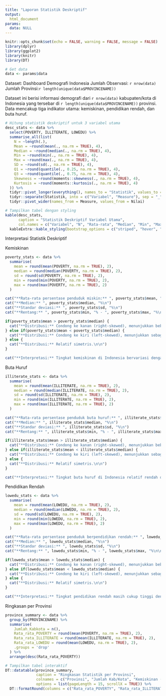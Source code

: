 ```yaml
---
title: "Laporan Statistik Deskriptif"
output:
  html_document
params:
  data: NULL
---
```


```r
knitr::opts_chunk$set(echo = FALSE, warning = FALSE, message = FALSE)
library(dplyr)
library(ggplot2)
library(knitr)
library(DT)

# Get data
data <- params$data
```

Dataset: Dashboard Demografi Indonesia
Jumlah Observasi: `r nrow(data)`
Jumlah Provinsi:`r length(unique(data$PROVINCENAME))`

Dataset ini berisi informasi demografi dari `r nrow(data)` kabupaten/kota di Indonesia yang tersebar di `r length(unique(data$PROVINCENAME))` provinsi. Data mencakup tiga indikator utama: kemiskinan, pendidikan rendah, dan buta huruf.
```r
# Hitung statistik deskriptif untuk 3 variabel utama
desc_stats <- data %>%
  select(POVERTY, ILLITERATE, LOWEDU) %>%
  summarise_all(list(
    N = ~length(.),
    Mean = ~round(mean(., na.rm = TRUE), 4),
    Median = ~round(median(., na.rm = TRUE), 4),
    Min = ~round(min(., na.rm = TRUE), 4),
    Max = ~round(max(., na.rm = TRUE), 4),
    SD = ~round(sd(., na.rm = TRUE), 4),
    Q1 = ~round(quantile(., 0.25, na.rm = TRUE), 4),
    Q3 = ~round(quantile(., 0.75, na.rm = TRUE), 4),
    Skewness = ~round(moments::skewness(., na.rm = TRUE), 4),
    Kurtosis = ~round(moments::kurtosis(., na.rm = TRUE), 4)
  )) %>%
  tidyr::pivot_longer(everything(), names_to = "Statistik", values_to = "Nilai") %>%
  tidyr::separate(Statistik, into = c("Variabel", "Measure"), sep = "_") %>%
  tidyr::pivot_wider(names_from = Measure, values_from = Nilai)

# Tampilkan tabel dengan styling
kable(desc_stats, 
      caption = "Statistik Deskriptif Variabel Utama",
      col.names = c("Variabel", "N", "Rata-rata", "Median", "Min", "Max", "Std Dev", "Q1", "Q3", "Skewness", "Kurtosis")) %>%
  kableExtra::kable_styling(bootstrap_options = c("striped", "hover", "condensed", "responsive"))
```
Interpretasi Statistik Deskriptif

Kemiskinan
```r
poverty_stats <- data %>% 
  summarise(
    mean = round(mean(POVERTY, na.rm = TRUE), 2),
    median = round(median(POVERTY, na.rm = TRUE), 2),
    sd = round(sd(POVERTY, na.rm = TRUE), 2),
    min = round(min(POVERTY, na.rm = TRUE), 2),
    max = round(max(POVERTY, na.rm = TRUE), 2)
  )

cat("**Rata-rata persentase penduduk miskin:** ", poverty_stats$mean, "%\n")
cat("**Median:** ", poverty_stats$median, "%\n")
cat("**Standar deviasi:** ", poverty_stats$sd, "%\n")
cat("**Rentang:** ", poverty_stats$min, "% - ", poverty_stats$max, "%\n\n")

if(poverty_stats$mean > poverty_stats$median) {
  cat("**Distribusi:** Condong ke kanan (right-skewed), menunjukkan beberapa daerah memiliki tingkat kemiskinan yang sangat tinggi.\n\n")
} else if(poverty_stats$mean < poverty_stats$median) {
  cat("**Distribusi:** Condong ke kiri (left-skewed), menunjukkan sebagian besar daerah memiliki tingkat kemiskinan rendah.\n\n")
} else {
  cat("**Distribusi:** Relatif simetris.\n\n")
}

cat("**Interpretasi:** Tingkat kemiskinan di Indonesia bervariasi dengan rata-rata ", poverty_stats$mean, "%. Variasi yang cukup besar (SD = ", poverty_stats$sd, "%) menunjukkan adanya kesenjangan antar daerah yang memerlukan perhatian khusus dalam kebijakan pengentasan kemiskinan.\n")
```

Buta Huruf
```r
illiterate_stats <- data %>% 
  summarise(
    mean = round(mean(ILLITERATE, na.rm = TRUE), 2),
    median = round(median(ILLITERATE, na.rm = TRUE), 2),
    sd = round(sd(ILLITERATE, na.rm = TRUE), 2),
    min = round(min(ILLITERATE, na.rm = TRUE), 2),
    max = round(max(ILLITERATE, na.rm = TRUE), 2)
  )

cat("**Rata-rata persentase penduduk buta huruf:** ", illiterate_stats$mean, "%\n")
cat("**Median:** ", illiterate_stats$median, "%\n")
cat("**Standar deviasi:** ", illiterate_stats$sd, "%\n")
cat("**Rentang:** ", illiterate_stats$min, "% - ", illiterate_stats$max, "%\n\n")

if(illiterate_stats$mean > illiterate_stats$median) {
  cat("**Distribusi:** Condong ke kanan (right-skewed), menunjukkan beberapa daerah memiliki tingkat buta huruf yang sangat tinggi.\n\n")
} else if(illiterate_stats$mean < illiterate_stats$median) {
  cat("**Distribusi:** Condong ke kiri (left-skewed), menunjukkan sebagian besar daerah memiliki tingkat buta huruf rendah.\n\n")
} else {
  cat("**Distribusi:** Relatif simetris.\n\n")
}

cat("**Interpretasi:** Tingkat buta huruf di Indonesia relatif rendah dengan rata-rata ", illiterate_stats$mean, "%. Namun masih terdapat variasi antar daerah yang perlu mendapat perhatian dalam program literasi.\n")
```
Pendidikan Rendah
```r
lowedu_stats <- data %>% 
  summarise(
    mean = round(mean(LOWEDU, na.rm = TRUE), 2),
    median = round(median(LOWEDU, na.rm = TRUE), 2),
    sd = round(sd(LOWEDU, na.rm = TRUE), 2),
    min = round(min(LOWEDU, na.rm = TRUE), 2),
    max = round(max(LOWEDU, na.rm = TRUE), 2)
  )

cat("**Rata-rata persentase penduduk berpendidikan rendah:** ", lowedu_stats$mean, "%\n")
cat("**Median:** ", lowedu_stats$median, "%\n")
cat("**Standar deviasi:** ", lowedu_stats$sd, "%\n")
cat("**Rentang:** ", lowedu_stats$min, "% - ", lowedu_stats$max, "%\n\n")

if(lowedu_stats$mean > lowedu_stats$median) {
  cat("**Distribusi:** Condong ke kanan (right-skewed), menunjukkan beberapa daerah memiliki tingkat pendidikan rendah yang sangat tinggi.\n\n")
} else if(lowedu_stats$mean < lowedu_stats$median) {
  cat("**Distribusi:** Condong ke kiri (left-skewed), menunjukkan sebagian besar daerah memiliki tingkat pendidikan rendah yang rendah.\n\n")
} else {
  cat("**Distribusi:** Relatif simetris.\n\n")
}

cat("**Interpretasi:** Tingkat pendidikan rendah masih cukup tinggi dengan rata-rata ", lowedu_stats$mean, "%. Ini menunjukkan perlunya peningkatan akses dan kualitas pendidikan di seluruh Indonesia.\n")
```
Ringkasan per Provinsi
```r
province_summary <- data %>%
  group_by(PROVINCENAME) %>%
  summarise(
    Jumlah_Kabkota = n(),
    Rata_rata_POVERTY = round(mean(POVERTY, na.rm = TRUE), 2),
    Rata_rata_ILLITERATE = round(mean(ILLITERATE, na.rm = TRUE), 2),
    Rata_rata_LOWEDU = round(mean(LOWEDU, na.rm = TRUE), 2),
    .groups = 'drop'
  ) %>%
  arrange(desc(Rata_rata_POVERTY))

# Tampilkan tabel interaktif
DT::datatable(province_summary, 
              caption = "Ringkasan Statistik per Provinsi",
              colnames = c("Provinsi", "Jumlah Kab/Kota", "Kemiskinan (%)", "Buta Huruf (%)", "Pendidikan Rendah (%)"),
              options = list(pageLength = 15, scrollX = TRUE)) %>%
  DT::formatRound(columns = c("Rata_rata_POVERTY", "Rata_rata_ILLITERATE", "Rata_rata_LOWEDU"), digits = 2)
```

